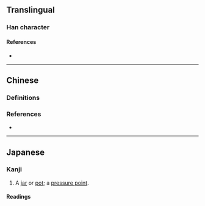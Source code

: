 {{also|壺|壶}}
{{character info}}
{{character info|0x2F85B}}
==Translingual==
{{Han simplified forms|壺|壷|壶|ex=y}}

===Han character===
{{Han char|rn=33|rad=士|as=08|sn=11|four=|canj=GBLM,XGBLM}}

====References====
* {{Han ref|kx=0243.080|dkj=05662|dj=0483.170|hdz=10458.080|uh=58F7|ud=22775}}

----

==Chinese==

===Definitions===
{{zh-see|壺|rocsv}}

===References===
* {{R:twedu|A00835-001}}

----

==Japanese==

===Kanji===
{{ja-kanji|grade=uc|kyu=壺|rs=士08}}

# A [[jar]] or [[pot]]; a [[pressure point]].

====Readings====
{{ja-readings
|on=こ
|kun=つぼ-
}}